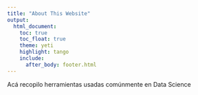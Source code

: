```yaml
---
title: "About This Website"
output:
  html_document: 
    toc: true
    toc_float: true 
    theme: yeti
    highlight: tango
    include:
      after_body: footer.html
---
```


Acá recopilo herramientas usadas comúnmente en Data Science
